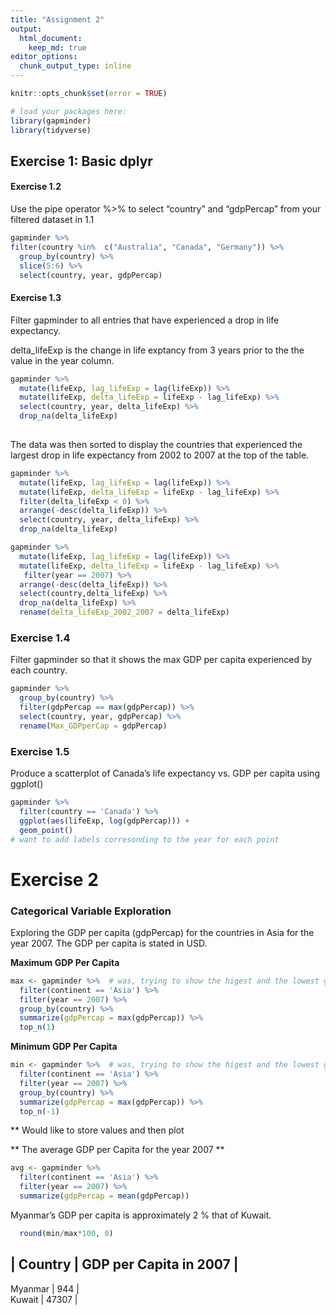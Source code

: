 ```yaml
---
title: "Assignment 2"
output: 
  html_document: 
    keep_md: true 
editor_options: 
  chunk_output_type: inline
---
```


```r
knitr::opts_chunk$set(error = TRUE)
```

```r
# load your packages here:
library(gapminder)
library(tidyverse)
``` 

## Exercise 1: Basic dplyr

#### Exercise 1.2 

Use the pipe operator %>% to select “country” and “gdpPercap” from your filtered dataset in 1.1 

```r
gapminder %>%
filter(country %in%  c("Australia", "Canada", "Germany")) %>% 
  group_by(country) %>% 
  slice(5:6) %>%
  select(country, year, gdpPercap) 
```

#### Exercise 1.3 

Filter gapminder to all entries that have experienced a drop in life expectancy. 

delta_lifeExp is the change in life exptancy from 3 years prior to the the value in the year column. 

``` r

gapminder %>% 
  mutate(lifeExp, lag_lifeExp = lag(lifeExp)) %>% 
  mutate(lifeExp, delta_lifeExp = lifeExp - lag_lifeExp) %>%
  select(country, year, delta_lifeExp) %>%
  drop_na(delta_lifeExp)
  
```

The data was then sorted to display the countries that experienced the largest drop in life expectancy from 2002 to 2007 at the top of the table. 

``` r
gapminder %>% 
  mutate(lifeExp, lag_lifeExp = lag(lifeExp)) %>% 
  mutate(lifeExp, delta_lifeExp = lifeExp - lag_lifeExp) %>%
  filter(delta_lifeExp < 0) %>%
  arrange(-desc(delta_lifeExp)) %>% 
  select(country, year, delta_lifeExp) %>%
  drop_na(delta_lifeExp)
```

``` r
gapminder %>% 
  mutate(lifeExp, lag_lifeExp = lag(lifeExp)) %>% 
  mutate(lifeExp, delta_lifeExp = lifeExp - lag_lifeExp) %>%
   filter(year == 2007) %>%
  arrange(-desc(delta_lifeExp)) %>% 
  select(country,delta_lifeExp) %>%
  drop_na(delta_lifeExp) %>%
  rename(delta_lifeExp_2002_2007 = delta_lifeExp)
```

### Exercise 1.4 

Filter gapminder so that it shows the max GDP per capita experienced by each country. 

``` r
gapminder %>% 
  group_by(country) %>%
  filter(gdpPercap == max(gdpPercap)) %>% 
  select(country, year, gdpPercap) %>%
  rename(Max_GDPperCap = gdpPercap)

```

### Exercise 1.5 

Produce a scatterplot of Canada’s life expectancy vs. GDP per capita using ggplot()

```r
gapminder %>%
  filter(country == 'Canada') %>%
  ggplot(aes(lifeExp, log(gdpPercap))) +
  geom_point()
# want to add labels corresonding to the year for each point 
``` 

# Exercise 2 

### Categorical Variable Exploration 

Exploring the GDP per capita (gdpPercap) for the countries in Asia for the year 2007. The GDP per capita is stated in USD. 

**Maximum GDP Per Capita**

``` r
max <- gapminder %>%  # was, trying to show the higest and the lowest gdppercap in 1 table 
  filter(continent == 'Asia') %>%
  filter(year == 2007) %>%
  group_by(country) %>%
  summarize(gdpPercap = max(gdpPercap)) %>%
  top_n(1)  
```

**Minimum GDP Per Capita**

``` r
min <- gapminder %>%  # was, trying to show the higest and the lowest gdppercap 
  filter(continent == 'Asia') %>%
  filter(year == 2007) %>%
  group_by(country) %>%
  summarize(gdpPercap = max(gdpPercap)) %>%
  top_n(-1)  
```

** Would like to store values and then plot 

** The average GDP per Capita for the year 2007 ** 

``` r
avg <- gapminder %>%  
  filter(continent == 'Asia') %>%
  filter(year == 2007) %>%
  summarize(gdpPercap = mean(gdpPercap)) 
```

Myanmar's GDP per capita is approximately 2 % that of Kuwait. 

``` r
  round(min/max*100, 0)
```

| Country  | GDP per Capita in 2007 | 
-------------------------------------
| Myanmar  | 944 |
| Kuwait   | 47307 |


